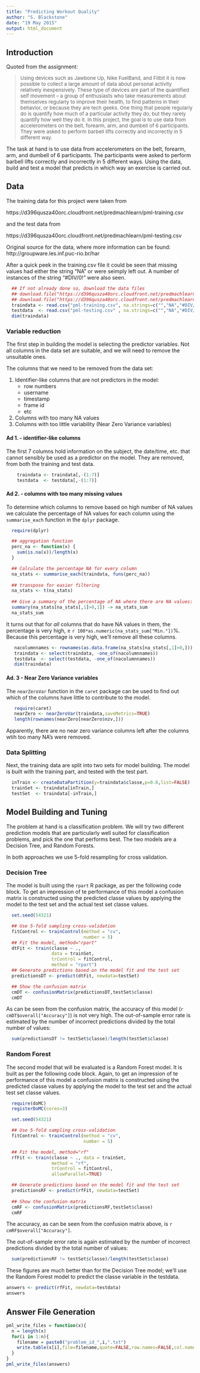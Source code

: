 ```yaml
---
title: "Predicting Workout Quality"
author: "S. Blackstone"
date: "19 May 2015"
output: html_document
---
```

## Introduction
Quoted from the assignment:
 
<blockquote style="font-size:10pt"> Using devices such as Jawbone Up, Nike FuelBand, and Fitbit it is now possible to collect a large amount of data about personal activity relatively inexpensively. These type of devices are part of the quantified self movement – a group of enthusiasts who take measurements about themselves regularly to improve their health, to find patterns in their behavior, or because they are tech geeks. One thing that people regularly do is quantify how much of a particular activity they do, but they rarely quantify how well they do it. In this project, the goal is to use data from accelerometers on the belt, forearm, arm, and dumbell of 6 participants. They were asked to perform barbell lifts correctly and incorrectly in 5 different way.</blockquote>

The task at hand is to use data from accelerometers on the belt, forearm, arm, and dumbell of 6 participants. The participants were asked to perform barbell lifts correctly and incorrectly in 5 different ways. Using the data, build and test a model that predicts in which way an exercise is carried out.

## Data
The training data for this project were taken from 

https://d396qusza40orc.cloudfront.net/predmachlearn/pml-training.csv

and the test data from 

https://d396qusza40orc.cloudfront.net/predmachlearn/pml-testing.csv

Original source for the data, where more information can be found: http://groupware.les.inf.puc-rio.br/har

After a quick peek in the training.csv file it could be seen that missing values had either the string "NA" or were seimply left out. A number of instances of the string "#DIV/0!" were also seen.

```r
  ## If not already done so, download the data files 
  ## download.file("https://d396qusza40orc.cloudfront.net/predmachlearn/pml-training.csv","pml-training.csv",method="curl")
  ## download.file("https://d396qusza40orc.cloudfront.net/predmachlearn/pml-testing.csv","pml-traning.csv",method="curl")
  traindata <- read.csv("pml-training.csv", na.strings=c("","NA","#DIV/0!"), row.names=NULL)
  testdata  <- read.csv("pml-testing.csv" , na.strings=c("","NA","#DIV/0!"), row.names=NULL)
  dim(traindata)
```

### Variable reduction
The first step in building the model is selecting the predictor variables. Not all columns in the data set are suitable, and we will need to remove the unsuitable ones. 

The columns that we need to be removed from the data set:

1. Identifier-like columns that are not predictors in the model:
    + row numbers
    + username
    + timestamp
    + frame id
    + etc
2. Columns with too many NA values
3. Columns with too little variability (Near Zero Variance variables)

#### Ad 1. - identifier-like columns
The first 7 columns hold information on the subject, the date/time, etc. that cannot sensibly be used as a predictor on the model. They are removed, from both the training and test data.

```r
    traindata <- traindata[,-(1:7)]
    testdata  <- testdata[,-(1:7)] 
```

#### Ad 2. - columns with too many missing values
To determine which columns to remove based on high number of NA values we calculate the percentage of NA values for each column using the `summarise_each` function in the `dplyr` package. 

```r
  require(dplyr)

  ## aggregation function
  perc_na <- function(x) {
    sum(is.na(x))/length(x)
  }

  ## Calculate the percentage NA for every column 
  na_stats <- summarise_each(traindata, funs(perc_na))
  
  ## transpose for easier filtering
  na_stats <- t(na_stats)
  
  ## Give a summary of the percentage of NA where there are NA values:
  summary(na_stats[na_stats[,1]>0,1]) -> na_stats_sum
  na_stats_sum
```

It turns out that for *all* columns that do have NA values in them, the percentage is very high, $\geq$ `r 100*as.numeric(na_stats_sum["Min."])`%. Because this percentage is very high, we'll remove all these columns.

```r
   nacolumnnames <- rownames(as.data.frame(na_stats[na_stats[,1]>0,]))
   traindata <- select(traindata, -one_of(nacolumnnames)) 
   testdata  <- select(testdata, -one_of(nacolumnnames)) 
   dim(traindata)
```

#### Ad. 3 - Near Zero Variance variables
The `nearZeroVar` function in the `caret` package can be used to find out which of the columns have little to contribute to the model.

```r
   require(caret)
   nearZero <- nearZeroVar(traindata,saveMetrics=TRUE)
   length(rownames(nearZero[nearZero$nzv,]))
```

Apparently, there are no near zero variance columns left after the columns wtih too many NA's were removed.

### Data Splitting
Next, the training data are split into two sets for model building. The model is built with the training part, and tested with the test part.

```r
  inTrain <- createDataPartition(y=traindata$classe,p=0.6,list=FALSE)
  trainSet <- traindata[inTrain,]
  testSet  <- traindata[-inTrain,]
```

## Model Building and Tuning
The problem at hand is a classification problem. We will try two different prediction models that are particularly well suited for classification problems, and pick the one that performs best. The two models are a Decision Tree, and Random Forests.

In both approaches we use 5-fold resampling for cross validation.

### Decision Tree
The model is built using the `rpart` R package, as per the following code block. To get an impression of te performance of this model a confusion matrix is constructed using the predicted classe values by applying the model to the test set and the actual test set classe values. 

```r
  set.seed(54321)

  ## Use 5-fold sampling cross-validation
  fitControl <- trainControl(method = "cv",
                             number = 5)
  ## Fit the model, method="rpart"
  dtFit <- train(classe ~ .,
                 data = trainSet,
                 trControl = fitControl,
                 method = "rpart")
  ## Generate predictions based on the model fit and the test set
  predictionsDT <- predict(dtFit, newdata=testSet)

  ## Show the confusion matrix
  cmDT <- confusionMatrix(predictionsDT,testSet$classe)
  cmDT
```
As can be seen from the confusion matrix, the accuracy of this model (`r cmDT$overall["Accuracy"]`) is not very high. The out-of-sample error rate is estimated by the number of incorrect predictions divided by the total number of values:

```r
  sum(predictionsDT != testSet$classe)/length(testSet$classe)
```


### Random Forest
The second model that will be evaluated is a Random Forest model. It is built as per the following code block. Again, to get an impression of te performance of this model a confusion matrix is constructed using the predicted classe values by applying the model to the test set and the actual test set classe values.

```r
  require(doMC)
  registerDoMC(cores=3)

  set.seed(54321)

  ## Use 5-fold sampling cross-validation
  fitControl <- trainControl(method = "cv",
                             number = 5)

  ## Fit the model, method="rf"
  rfFit <- train(classe ~ ., data = trainSet,
                 method = "rf",
                 trControl = fitControl,
                 allowParallel=TRUE)

  ## Generate predictions based on the model fit and the test set
  predictionsRF <- predict(rfFit, newdata=testSet)
  
  ## Show the confusion matrix
  cmRF <- confusionMatrix(predictionsRF,testSet$classe)
  cmRF
```

The accuracy, as can be seen from the confusion matrix above, is `r cmRF$overall["Accuracy"]`.

The out-of-sample error rate is again estimated by the number of incorrect predictions divided by the total number of values:

```r
  sum(predictionsRF != testSet$classe)/length(testSet$classe)
```

These figures are much better than for the Decision Tree model; we'll use the Random Forest model to predict the classe variable in the testdata. 

```r
answers <- predict(rfFit, newdata=testdata)
answers
```

## Answer File Generation
```r
pml_write_files = function(x){
  n = length(x)
  for(i in 1:n){
    filename = paste0("problem_id_",i,".txt")
    write.table(x[i],file=filename,quote=FALSE,row.names=FALSE,col.names=FALSE)
  }
}
pml_write_files(answers)
```
